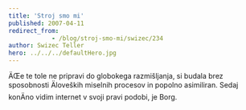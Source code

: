 ```yaml
---
title: 'Stroj smo mi'
published: 2007-04-11
redirect_from: 
            - /blog/stroj-smo-mi/swizec/234
author: Swizec Teller
hero: ../../../defaultHero.jpg
---
```

ÄŒe te tole ne pripravi do globokega razmišljanja, si budala brez sposobnosti Äloveških miselnih procesov in popolno asimiliran. Sedaj konÄno vidim internet v svoji pravi podobi, je Borg.